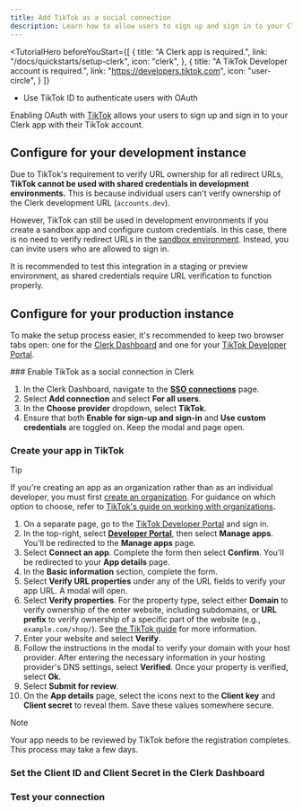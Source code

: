 ```yaml
---
title: Add TikTok as a social connection
description: Learn how to allow users to sign up and sign in to your Clerk app with their TikTok account using OAuth.
---
```


<TutorialHero
  beforeYouStart={[
    {
      title: "A Clerk app is required.",
      link: "/docs/quickstarts/setup-clerk",
      icon: "clerk",
    },
    {
      title: "A TikTok Developer account is required.",
      link: "https://developers.tiktok.com",
      icon: "user-circle",
    }
  ]}
>
  - Use TikTok ID to authenticate users with OAuth
</TutorialHero>

Enabling OAuth with [TikTok](https://developers.tiktok.com/doc/login-kit-manage-user-access-tokens) allows your users to sign up and sign in to your Clerk app with their TikTok account.

## Configure for your development instance

Due to TikTok's requirement to verify URL ownership for all redirect URLs, **TikTok cannot be used with shared credentials in development environments.** This is because individual users can't verify ownership of the Clerk development URL (`accounts.dev`).

However, TikTok can still be used in development environments if you create a sandbox app and configure custom credentials. In this case, there is no need to verify redirect URLs in the [sandbox environment](https://developers.tiktok.com/blog/introducing-sandbox). Instead, you can invite users who are allowed to sign in.

It is recommended to test this integration in a staging or preview environment, as shared credentials require URL verification to function properly.

## Configure for your production instance

To make the setup process easier, it's recommended to keep two browser tabs open: one for the [Clerk Dashboard](https://dashboard.clerk.com/last-active?path=user-authentication/sso-connections) and one for your [TikTok Developer Portal](https://developers.tiktok.com/).

<Steps>
  ### Enable TikTok as a social connection in Clerk

  1. In the Clerk Dashboard, navigate to the [**SSO connections**](https://dashboard.clerk.com/last-active?path=user-authentication/sso-connections) page.
  1. Select **Add connection** and select **For all users**.
  1. In the **Choose provider** dropdown, select **TikTok**.
  1. Ensure that both **Enable for sign-up and sign-in** and **Use custom credentials** are toggled on. Keep the modal and page open.

  ### Create your app in TikTok

  > [!TIP]
  > If you're creating an app as an organization rather than as an individual developer, you must first [create an organization](https://developers.tiktok.com/organizations). For guidance on which option to choose, refer to [TikTok's guide on working with organizations](https://developers.tiktok.com/doc/working-with-organizations/)**.**

  1. On a separate page, go to the [TikTok Developer Portal](https://developers.tiktok.com/) and sign in.
  1. In the top-right, select [**Developer Portal**](https://developers.tiktok.com/apps), then select **Manage apps**. You'll be redirected to the **Manage apps** page.
  1. Select **Connect an app**. Complete the form then select **Confirm**. You'll be redirected to your **App details** page.
  1. In the **Basic information** section, complete the form.
  1. Select **Verify URL properties** under any of the URL fields to verify your app URL. A modal will open.
  1. Select **Verify properties**. For the property type, select either **Domain** to verify ownership of the enter website, including subdomains, or **URL prefix** to verify ownership of a specific part of the website (e.g., `example.com/shop/`). See [the TikTok guide](https://developers.tiktok.com/doc/getting-started-create-an-app#verify_url_ownership) for more information.
  1. Enter your website and select **Verify**.
  1. Follow the instructions in the modal to verify your domain with your host provider. After entering the necessary information in your hosting provider's DNS settings, select **Verified**. Once your property is verified, select **Ok**.
  1. Select **Submit for review**.
  1. On the **App details** page, select the icons next to the **Client key** and **Client secret** to reveal them. Save these values somewhere secure.

  > [!NOTE]
  > Your app needs to be reviewed by TikTok before the registration completes. This process may take a few days.

  ### Set the Client ID and Client Secret in the Clerk Dashboard

  <Include src="_partials/authentication/set-client-id-secret" />

  ### Test your connection

  <Include src="_partials/authentication/test-your-connection" />
</Steps>
